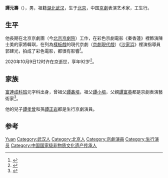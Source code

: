 {{艺人
|姓名 = 谭元寿
|类型 = 曲艺家
|出生日期 = 1929年1月4日<ref>{{Cite web|title=谭元寿 - 中国非物质文化遗产网·中国非物质文化遗产数字博物馆|url=http://www.ihchina.cn/Article/Index/detail?id=1615|accessdate=2020-10-09|work=www.ihchina.cn}}</ref>
|国籍 = {{ROC-1928}}(1929-1949)<br>{{PRC}}(1949-2020)
|籍贯 = [[湖北省|湖北]][[武汉市|武汉]]
|出生地点 = {{ROC-1928}}[[北平市|北平市]]
|儿女 = [[譚孝曾|譚孝曾]]
|代表作 = 《[[沙家浜|沙家浜]]》
|逝世日期 = {{death date and age|2020|10|9|1929|1|4}}
|逝世地点 = {{PRC}}[[北京市|北京市]]
}}
'''譚元壽'''（{{bd|1929年|1月4日|2020年|10月9日|catIdx=Tan}}），男，祖籍[[湖北省|湖北]][[武汉市|武汉]]，生于[[北京|北京]]，中国[[京劇|京劇]]表演艺术家，工生行。

== 生平 ==
他長期在北京京劇團（今[[北京京劇院|北京京劇院]]）工作，在彩色京劇電影《秦香蓮》裡飾演陳士美的家將韓琪，在列為[[樣板戲|樣板戲]]的現代京劇（[[京劇現代戲|京劇現代戲]]）《[[沙家浜|沙家浜]]》裡演指導員郭建光，拍成了彩色電影，都很有影響<ref>{{cite web|title=“郭建光”--谭元寿|url=http://news.sina.com.cn/c/2006-10-30/192711372147.shtml|accessdate=2019-03-03|date=2016-10-30|publisher=新浪网|archive-date=2019-03-06|archive-url=https://web.archive.org/web/20190306043029/http://news.sina.com.cn/c/2006-10-30/192711372147.shtml|dead-url=no}}</ref>。

2020年10月9日12时许在京逝世，享年92岁<ref>{{cite news |author1=郭佳 |title=著名京剧表演艺术家谭元寿去世 享年92岁 |url=http://ent.sina.com.cn/s/m/2020-10-09/doc-iivhuipp8712605.shtml |accessdate=2020-10-09 |work=新浪 |date=2020-10-09 |archive-date=2020-10-11 |archive-url=https://web.archive.org/web/20201011004344/https://ent.sina.com.cn/s/m/2020-10-09/doc-iivhuipp8712605.shtml |dead-url=no }}</ref>。

== 家族 ==
[[富连成社|富連成]][[科班|科班]]元字科出身，曾祖父[[譚鑫培|譚鑫培]]，祖父[[譚小培|譚小培]]，父親[[譚富英|譚富英]]都是京劇表演藝術家<ref>{{cite web|title=谭门嫡传谭元寿祖孙三代“回家”|url=http://news.sina.com.cn/o/2009-05-19/040815645188s.shtml|accessdate=2019-03-03|date=2009-05-19|publisher=新浪网|archive-date=2019-03-06|archive-url=https://web.archive.org/web/20190306044249/http://news.sina.com.cn/o/2009-05-19/040815645188s.shtml|dead-url=no}}</ref>。

他的兒子[[譚孝曾|譚孝曾]]和孫[[譚正岩|譚正岩]]都是生行京劇演員。

== 参考 ==
{{reflist}}

{{京剧名角}}
{{中国文学艺术界联合会第十届全国委员会}}

{{Authority control}}
{{DEFAULTSORT:Tan Yuanshou}}
[[Category:譚姓|Yuan]]
[[Category:武汉人|Category:武汉人]]
[[Category:北京人|Category:北京人]]
[[Category:京劇演員|Category:京劇演員]]
[[Category:生行演员|Category:生行演员]]
[[Category:中国国家级非物质文化遗产传承人|Category:中国国家级非物质文化遗产传承人]]